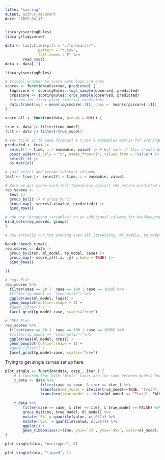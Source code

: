 ```yaml
---
title: "scoring"
output: github_document
date: '2022-04-13'
---
```



```r
library(scoringRules)
library(tidyverse)
```


```r
data <- list.files(path = "./forecasts/",
               pattern = "*.csv", 
               full.names = T) %>% 
        read_csv() 
data <- data[-1]
```

```r
library(scoringRules)

# trivial wrapper to score both logs and crps
scores <- function(observed, predicted) {
  logsscore <- scoringRules::logs_sample(observed, predicted)
  crpsscore <- scoringRules::crps_sample(observed, predicted)
  # drops the first point (initial condition)
  data.frame(logs = mean(logsscore[-1]), crps =  mean(crpsscore[-1]))
}
```


```r

score_all <- function(data, groups = NULL) {
    
true <- data |> filter(true_model)
fcst <- data |> filter(!true_model)

# key trick is to make forecast a t_max x ensembles matrix for scoringRules:
predicted <- fcst |>
  select(t = time, i = ensemble, value) |> # Not sure if this should be iter here hmm but this might be addressed later
  pivot_wider(id_cols = "t", names_from="i", values_from = "value") |> 
  select(-t) |> 
  as.matrix()

# just select and rename relevant columns
test <- true |>  select(t = time, i = ensemble, value)

# Here we go! score each test timeseries against the entire predicted ensemble!
rep_scores <- 
  test |> 
  group_by(i) |> # group by i? 
  group_map(~ scores(.x$value, predicted)) |> 
  bind_rows()

# add any "grouping variables" on as additional columns for bookkeeping
bind_cols(rep_scores, groups)
}
```



```r
# now actually run the scoring over all iterations, ml_models, tp_models:

bench::bench_time({
rep_scores <- data |> 
  group_by(iter, ml_model, tp_model, case) |>
  group_map(~ score_all(.x, .y) ,.keep = TRUE) |> 
  bind_rows()

})
```


```r
# Logs Plot
rep_scores %>% 
  filter(case == 10 |  case == 100 | case == 1000) %>% 
  #filter(tp_model == "stochastic") %>% 
  ggplot(aes(ml_model, logs)) + 
  geom_boxplot(outlier.shape = 1) +
  #geom_jitter() + 
  facet_grid(tp_model~case, scales="free")
```

```r
# CRPS Plot
rep_scores %>% 
  filter(case == 10 |  case == 100 | case == 1000) %>% 
  #filter(tp_model == "stochastic") %>% 
  ggplot(aes(ml_model, crps)) + 
  geom_boxplot(outlier.shape = 1) +
  #geom_jitter() + 
  facet_grid(tp_model~case, scales="free")
```


Trying to get single curves set up here
```r
plot_single <- function(data, case_, iter_) {
    # I checked that both "Truth" cases are the same between models but potential error source here -- should rethink csv saving
    t_data <- data %>% 
                filter(case == case_ & iter == iter_) %>% 
                transform(ml_model = ifelse(true_model==TRUE, "Truth", ml_model)) %>% 
                transform(true_model = ifelse(ml_model == "Truth", FALSE, true_model))
    
    t_data %>% 
        filter(case == case_ & iter == iter_ & true_model == FALSE) %>%
        group_by(time, true_model, ml_model) %>% 
        mutate(`5%` = quantile(value, c(.05))) %>% 
        mutate(`95%` = quantile(value, c(.95))) %>% 
        ggplot() +
        geom_ribbon(aes(x=time, ymin=`5%`, ymax=`95%`, color=ml_model, fill=ml_model), alpha=0.4)
}

plot_single(data, "nontipped", 0)

```

```r
plot_single(data, "tipped", 1)
```

